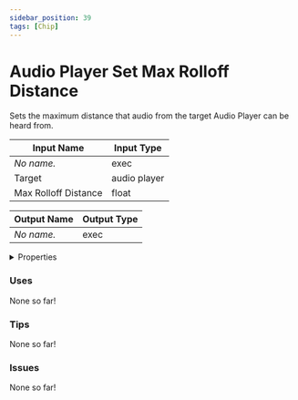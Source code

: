 ```yaml
---
sidebar_position: 39
tags: [Chip]
---
```


# Audio Player Set Max Rolloff Distance

Sets the maximum distance that audio from the target Audio Player can be heard from.



| Input Name | Input Type |
|-----------|-----------|
| *No name.* | exec |
| Target | audio player |
| Max Rolloff Distance | float |

| Output Name | Output Type |
|-----------|-----------|
| *No name.* | exec |


<details>
  <summary>Properties</summary>
  <div>
    <div>
    <table>
      <thead>
        <tr>
          <th>Is beta required?</th>
          <th>❌</th>
        </tr>
        <tr>
          <th>Is this chip a trolling risk?</th>
          <th>❌</th>
        </tr>
        <tr>
          <th>Chip UUPD</th>
          <th>c8b0ee69-7b27-4805-b809-438b1c59f472</th>
        </tr>
      </thead>
    </table>
    </div>
  </div>
</details>

### Uses

None so far!

### Tips

None so far!

### Issues

None so far!